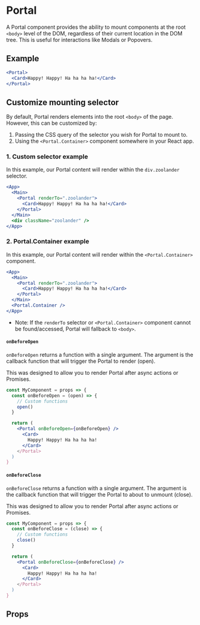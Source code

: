 
<Meta component={Portal} title="🛠 Utilities/DOM/Portal" />

# Portal

A Portal component provides the ability to mount components at the root `<body>` level of the DOM, regardless of their current location in the DOM tree. This is useful for interactions like Modals or Popovers.

## Example

```jsx
<Portal>
  <Card>Happy! Happy! Ha ha ha ha!</Card>
</Portal>
```

## Customize mounting selector

By default, Portal renders elements into the root `<body>` of the page. However, this can be customized by:

1. Passing the CSS query of the selector you wish for Portal to mount to.
2. Using the `<Portal.Container>` component somewhere in your React app.

### 1. Custom selector example

In this example, our Portal content will render within the `div.zoolander` selector.

```jsx
<App>
  <Main>
    <Portal renderTo=".zoolander">
      <Card>Happy! Happy! Ha ha ha ha!</Card>
    </Portal>
  </Main>
  <div className="zoolander" />
</App>
```

### 2. Portal.Container example

In this example, our Portal content will render within the `<Portal.Container>` component.

```jsx
<App>
  <Main>
    <Portal renderTo=".zoolander">
      <Card>Happy! Happy! Ha ha ha ha!</Card>
    </Portal>
  </Main>
  <Portal.Container />
</App>
```

- Note: If the `renderTo` selector or `<Portal.Container>` component cannot be found/accessed, Portal will fallback to `<body>`.

#### `onBeforeOpen`

`onBeforeOpen` returns a function with a single argument. The argument is the callback function that will trigger the Portal to render (open).

This was designed to allow you to render Portal after async actions or Promises.

```jsx
const MyComponent = props => {
  const onBeforeOpen = (open) => {
    // Custom functions
    open()
  }

  return (
    <Portal onBeforeOpen={onBeforeOpen} />
      <Card>
        Happy! Happy! Ha ha ha ha!
      </Card>
    </Portal>
  )
}
```

#### `onBeforeClose`

`onBeforeClose` returns a function with a single argument. The argument is the callback function that will trigger the Portal to about to unmount (close).

This was designed to allow you to render Portal after async actions or Promises.

```jsx
const MyComponent = props => {
  const onBeforeClose = (close) => {
    // Custom functions
    close()
  }

  return (
    <Portal onBeforeClose={onBeforeClose} />
      <Card>
        Happy! Happy! Ha ha ha ha!
      </Card>
    </Portal>
  )
}
```

## Props

<Props of={Portal} />
